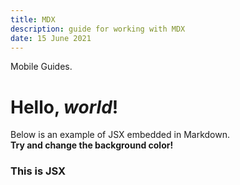 ```yaml
---
title: MDX
description: guide for working with MDX
date: 15 June 2021
---
```


Mobile Guides.

# Hello, _world_!

Below is an example of JSX embedded in Markdown. <br /> **Try and change
the background color!**

<div style={{ padding: '20px', backgroundColor: 'tomato' }}>
  <h3>This is JSX</h3>
</div>
